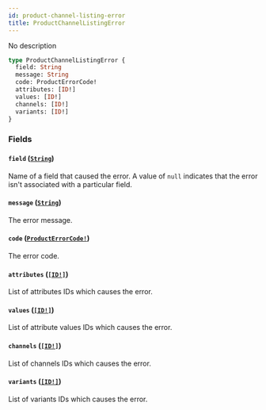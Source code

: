 ```yaml
---
id: product-channel-listing-error
title: ProductChannelListingError
---
```


No description

```graphql
type ProductChannelListingError {
  field: String
  message: String
  code: ProductErrorCode!
  attributes: [ID!]
  values: [ID!]
  channels: [ID!]
  variants: [ID!]
}
```

### Fields

#### `field` ([`String`](/docs/developer/api-reference/scalars/string))

Name of a field that caused the error. A value of `null` indicates that the error isn't associated with a particular field.

#### `message` ([`String`](/docs/developer/api-reference/scalars/string))

The error message.

#### `code` ([`ProductErrorCode!`](/docs/developer/api-reference/enums/product-error-code))

The error code.

#### `attributes` ([`[ID!]`](/docs/developer/api-reference/scalars/id))

List of attributes IDs which causes the error.

#### `values` ([`[ID!]`](/docs/developer/api-reference/scalars/id))

List of attribute values IDs which causes the error.

#### `channels` ([`[ID!]`](/docs/developer/api-reference/scalars/id))

List of channels IDs which causes the error.

#### `variants` ([`[ID!]`](/docs/developer/api-reference/scalars/id))

List of variants IDs which causes the error.
